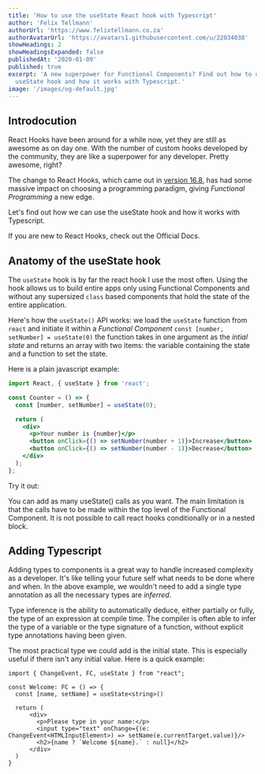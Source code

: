 ```yaml
---
title: 'How to use the useState React hook with Typescript'
author: 'Felix Tellmann'
authorUrl: 'https://www.felixtellmann.co.za'
authorAvatarUrl: 'https://avatars1.githubusercontent.com/u/22034038'
showHeadings: 2
showHeadingsExpanded: false
publishedAt: '2020-01-09'
published: true
excerpt: 'A new superpower for Functional Components? Find out how to use the
  useState hook and how it works with Typescript.'
image: '/images/og-default.jpg'
---
```


## Introdocution

React Hooks have been around for a while now, yet they are still as awesome
as on day one. With the number of custom hooks developed by the community, they are like a
superpower for any developer. Pretty awesome, right?

The change to React Hooks, which came out in
[version 16.8](https://reactjs.org/docs/hooks-intro.html), has had some massive impact on
choosing a programming paradigm, giving _Functional Programming_ a new edge.

Let's find out how we can use the useState hook and how it works with Typescript.


<InfoBlock type="question">
  If you are new to React Hooks, check out the <Link href="https://reactjs.org/docs/hooks-intro.html">Official Docs</Link>.
</InfoBlock>

## Anatomy of the useState hook

The `useState` hook is by far the react hook I use the most often. Using the hook allows
us to build entire apps only using Functional Components and without any supersized
`class` based components that hold the state of the entire application.

Here's how the `useState()` API works: we load the `useState` function from `react` and
initiate it within a _Functional Component_ `const [number, setNumber] = useState(0)`
the function takes in one argument as the _intial state_ and returns an array with two items:
the variable containing the state and a function to set the state.

Here is a plain javascript example:

```jsx:example.jsx
import React, { useState } from 'react';

const Counter = () => {
  const [number, setNumber] = useState(0);

  return (
    <div>
      <p>Your number is {number}</p>
      <button onClick={() => setNumber(number + 1)}>Increase</button>
      <button onClick={() => setNumber(number - 1)}>Decrease</button>
    </div>
  );
};
```

Try it out:

<IframeExample src="/examples/useState-typescript-1" title="useState Example" />

You can add as many useState() calls as you want. The main limitation is that the calls
have to be made within the top level of the Functional Component. It is not possible to call
react hooks conditionally or in a nested block.

## Adding Typescript

Adding types to components is a great way to handle increased complexity as a developer.
It's like telling your future self what needs to be done where and when. In the above example,
we wouldn't need to add a single type annotation as all the necessary types are _inferred_.

<InfoBlock type="quote">
  Type inference is the ability to automatically deduce, either partially or fully, the type of an expression at compile time. The compiler is often
  able to infer the type of a variable or the type signature of a function, without explicit type annotations having been given.
</InfoBlock>

The most practical type we could add is the initial state. This is especially useful if there
isn't any initial value. Here is a quick example:

```tsx:example.tsx
import { ChangeEvent, FC, useState } from "react";

const Welcome: FC = () => {
  const [name, setName] = useState<string>()

  return (
      <div>
        <p>Please type in your name:</p>
        <input type="text" onChange={(e: ChangeEvent<HTMLInputElement>) => setName(e.currentTarget.value)}/>
        <h2>{name ? `Welcome ${name}.` : null}</h2>
      </div>
  )
}
```

<IframeExample src="/examples/useState-typescript-2" title="useState Typescript Example"/>

